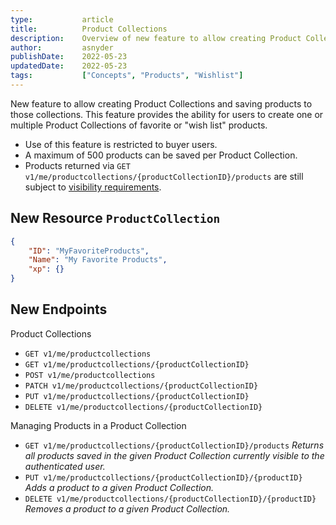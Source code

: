 ```yaml
---
type:           article
title:          Product Collections
description:    Overview of new feature to allow creating Product Collections and saving products to those collections.
author:         asnyder
publishDate:    2022-05-23
updatedDate:    2022-05-23
tags:           ["Concepts", "Products", "Wishlist"]
---
```


New feature to allow creating Product Collections and saving products to those collections. This feature provides the ability for users to create one or multiple Product Collections of favorite or "wish list" products.
- Use of this feature is restricted to buyer users.
- A maximum of 500 products can be saved per Product Collection.
- Products returned via `GET v1/me/productcollections/{productCollectionID}/products` are still subject to [visibility requirements](https://ordercloud.io/knowledge-base/product-visibility).

## New Resource `ProductCollection`
```json
{
    "ID": "MyFavoriteProducts",
    "Name": "My Favorite Products",
    "xp": {}
}
```

## New Endpoints 

Product Collections
- `GET v1/me/productcollections`
- `GET v1/me/productcollections/{productCollectionID}`
- `POST v1/me/productcollections`
- `PATCH v1/me/productcollections/{productCollectionID}`
- `PUT v1/me/productcollections/{productCollectionID}`
- `DELETE v1/me/productcollections/{productCollectionID}`

Managing Products in a Product Collection
- `GET v1/me/productcollections/{productCollectionID}/products`
*Returns all products saved in the given Product Collection currently visible to the authenticated user.*
- `PUT v1/me/productcollections/{productCollectionID}/{productID}`
*Adds a product to a given Product Collection.*
- `DELETE v1/me/productcollections/{productCollectionID}/{productID}`
*Removes a product to a given Product Collection.*